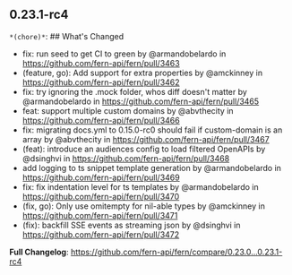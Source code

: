 ## 0.23.1-rc4
`*(chore)*`: ## What's Changed
* fix: run seed to get CI to green by @armandobelardo in https://github.com/fern-api/fern/pull/3463
* (feature, go): Add support for extra properties by @amckinney in https://github.com/fern-api/fern/pull/3462
* fix: try ignoring the .mock folder, whos diff doesn't matter by @armandobelardo in https://github.com/fern-api/fern/pull/3465
* feat: support multiple custom domains by @abvthecity in https://github.com/fern-api/fern/pull/3466
* fix: migrating docs.yml to 0.15.0-rc0 should fail if custom-domain is an array by @abvthecity in https://github.com/fern-api/fern/pull/3467
* (feat): introduce an audiences config to load filtered OpenAPIs  by @dsinghvi in https://github.com/fern-api/fern/pull/3468
* add logging to ts snippet template generation by @armandobelardo in https://github.com/fern-api/fern/pull/3469
* fix: fix indentation level for ts templates by @armandobelardo in https://github.com/fern-api/fern/pull/3470
* (fix, go): Only use omitempty for nil-able types by @amckinney in https://github.com/fern-api/fern/pull/3471
* (fix): backfill SSE events as streaming json by @dsinghvi in https://github.com/fern-api/fern/pull/3472


**Full Changelog**: https://github.com/fern-api/fern/compare/0.23.0...0.23.1-rc4

